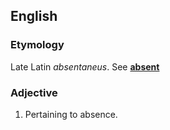 ==English==

===Etymology===
Late Latin ''absentaneus''. See '''[[absent]]'''

===Adjective===
{{en-adj}}

# {{lb|en|obsolete}} Pertaining to absence.